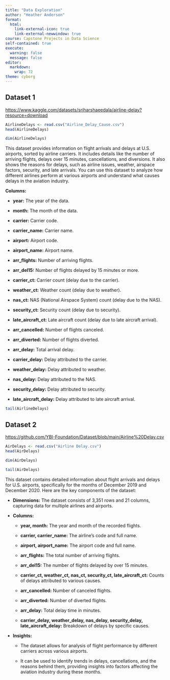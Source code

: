 ```yaml
---
title: "Data Exploration"
author: "Heather Anderson"
format:
  html:
    link-external-icon: true
    link-external-newwindow: true
course: Capstone Projects in Data Science
self-contained: true
execute: 
  warning: false
  message: false
editor: 
  markdown: 
    wrap: 72
theme: cyborg
---
```


## Dataset 1

<https://www.kaggle.com/datasets/sriharshaeedala/airline-delay?resource=download>

```r
AirlineDelays <- read.csv("Airline_Delay_Cause.csv")
head(AirlineDelays)
```

```r
dim(AirlineDelays)
```

This dataset provides information on flight arrivals and delays at U.S.
airports, sorted by airline carriers. It includes details like the
number of arriving flights, delays over 15 minutes, cancellations, and
diversions. It also shows the reasons for delays, such as airline
issues, weather, airspace factors, security, and late arrivals. You can
use this dataset to analyze how different airlines perform at various
airports and understand what causes delays in the aviation industry.

**Columns:**

-   **year:** The year of the data.

-   **month:** The month of the data.

-   **carrier:** Carrier code.

-   **carrier_name:** Carrier name.

-   **airport:** Airport code.

-   **airport_name:** Airport name.

-   **arr_flights:** Number of arriving flights.

-   **arr_del15:** Number of flights delayed by 15 minutes or more.

-   **carrier_ct:** Carrier count (delay due to the carrier).

-   **weather_ct:** Weather count (delay due to weather).

-   **nas_ct:** NAS (National Airspace System) count (delay due to the
    NAS).

-   **security_ct:** Security count (delay due to security).

-   **late_aircraft_ct:** Late aircraft count (delay due to late
    aircraft arrival).

-   **arr_cancelled:** Number of flights canceled.

-   **arr_diverted:** Number of flights diverted.

-   **arr_delay:** Total arrival delay.

-   **carrier_delay:** Delay attributed to the carrier.

-   **weather_delay:** Delay attributed to weather.

-   **nas_delay:** Delay attributed to the NAS.

-   **security_delay:** Delay attributed to security.

-   **late_aircraft_delay:** Delay attributed to late aircraft arrival.

```r
tail(AirlineDelays)
```

## Dataset 2

<https://github.com/YBI-Foundation/Dataset/blob/main/Airline%20Delay.csv>

```r
AirDelays <- read.csv("Airline Delay.csv")
head(AirDelays)
```

```r
dim(AirDelays)
```

```r
tail(AirDelays)
```

This dataset contains detailed information about flight arrivals and
delays for U.S. airports, specifically for the months of December 2019
and December 2020. Here are the key components of the dataset:

-   **Dimensions:** The dataset consists of 3,351 rows and 21 columns,
    capturing data for multiple airlines and airports.

-   **Columns:**

    -   **year, month:** The year and month of the recorded flights.

    -   **carrier, carrier_name:** The airline's code and full name.

    -   **airport, airport_name:** The airport code and full name.

    -   **arr_flights:** The total number of arriving flights.

    -   **arr_del15:** The number of flights delayed by over 15 minutes.

    -   **carrier_ct, weather_ct, nas_ct, security_ct,
        late_aircraft_ct:** Counts of delays attributed to various
        causes.

    -   **arr_cancelled:** Number of canceled flights.

    -   **arr_diverted:** Number of diverted flights.

    -   **arr_delay:** Total delay time in minutes.

    -   **carrier_delay, weather_delay, nas_delay, security_delay,
        late_aircraft_delay:** Breakdown of delays by specific causes.

-   **Insights:**

    -   The dataset allows for analysis of flight performance by
        different carriers across various airports.

    -   It can be used to identify trends in delays, cancellations, and
        the reasons behind them, providing insights into factors
        affecting the aviation industry during these months.
